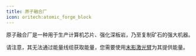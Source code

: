 ```yaml
---
title: 原子融合厂
icon: oritech:atomic_forge_block
---
```


<center>
<ModAsset location="oritech:area/enderic_laser_energy" width={512} />
</center>

原子融合厂是一种用于生产计算机芯片、强化深板岩，乃至复制矿石的强大机器。

请注意，其无法通过能量线缆获取能量，您需要使用[末影激光臂](../interaction/enderic_laser)为其提供能量。
